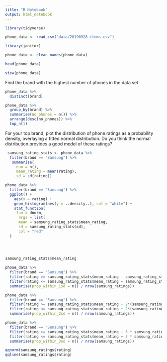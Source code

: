 ```yaml
---
title: "R Notebook"
output: html_notebook
---
```


```r
library(tidyverse)

phone_data <- read_csv("data/20190928-items.csv")

library(janitor)
```
```r
phone_data <- clean_names(phone_data)

head(phone_data)

view(phone_data)
```

Find the brand with the highest number of phones in the data set 

```r
phone_data %>%
  distinct(brand)

phone_data %>%
  group_by(brand) %>%
  summarise(no_phones = n()) %>%
  arrange(desc(no_phones)) %>%
  top_n(1)
```
For your top brand, plot the distribution of phone ratings as a probability density, overlaying a fitted normal distribution. Do you think the normal distribution provides a good model of these ratings?

```r
 samsung_rating_stats <- phone_data %>%
  filter(brand == "Samsung") %>% 
   summarise(
     num = n(), 
     mean_rating = mean(rating), 
     sd = sd(rating))

phone_data %>%
  filter(brand == "Samsung") %>%
  ggplot() + 
    aes(x = rating) + 
    geom_histogram(aes(y = ..density..), col = "white") + 
    stat_function(
     fun = dnorm, 
      args = list(
      mean = samsung_rating_stats$mean_rating, 
      sd = samsung_rating_stats$sd), 
      col = "red"
  )

  
  
```

```r

samsung_rating_stats$mean_rating

phone_data %>% 
  filter(brand == "Samsung") %>%
  filter(rating >= samsung_rating_stats$mean_rating - samsung_rating_stats$sd) %>%
  filter(rating <= samsung_rating_stats$mean_rating + samsung_rating_stats$sd) %>%
  summarise(prop_within_1sd = n() / nrow(samsung_ratings))


```

```r
phone_data %>% 
  filter(brand == "Samsung") %>%
  filter(rating >= samsung_rating_stats$mean_rating - 2*(samsung_rating_stats$sd)) %>%
  filter(rating <= samsung_rating_stats$mean_rating + 2*(samsung_rating_stats$sd)) %>%
  summarise(prop_within_2sd = n() / nrow(samsung_ratings))
```

```r
phone_data %>% 
  filter(brand == "Samsung") %>%
  filter(rating >= samsung_rating_stats$mean_rating - 3 * samsung_rating_stats$sd) %>%
  filter(rating <= samsung_rating_stats$mean_rating + 3 * samsung_rating_stats$sd) %>%
  summarise(prop_within_3sd = n() / nrow(samsung_ratings))
```
```r
qqnorm(samsung_ratings$rating)
qqline(samsung_ratings$rating)

```


